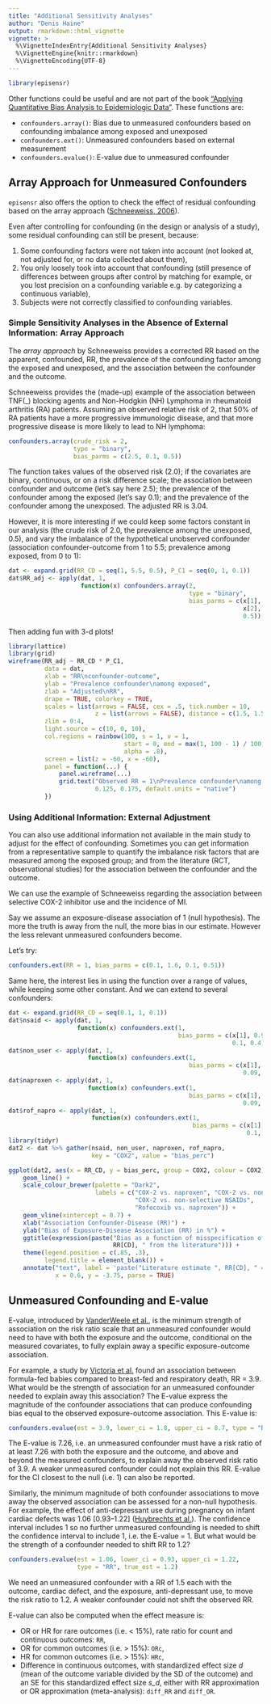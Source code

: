 ```yaml
---
title: "Additional Sensitivity Analyses"
author: "Denis Haine"
output: rmarkdown::html_vignette
vignette: >
  %\VignetteIndexEntry{Additional Sensitivity Analyses}
  %\VignetteEngine{knitr::rmarkdown}
  %\VignetteEncoding{UTF-8}
---
```


```r
library(episensr)
```

Other functions could be useful and are not part of the book
["Applying Quantitative Bias Analysis to Epidemiologic
Data"](https://link.springer.com/book/10.1007/978-3-030-82673-4).
These functions are:

* `confounders.array()`: Bias due to unmeasured confounders based on confounding imbalance among exposed and unexposed
* `confounders.ext()`: Unmeasured confounders based on external measurement
* `confounders.evalue()`: E-value due to unmeasured confounder

## Array Approach for Unmeasured Confounders

`episensr` also offers the option to check the effect of residual confounding
based on the array approach ([Schneeweiss, 2006](https://pubmed.ncbi.nlm.nih.gov/16447304/)).

Even after controlling for confounding (in the design or analysis of a study),
some residual confounding  can still be present, because:

1. Some confounding factors were not taken into account (not looked at, not
	adjusted for, or no data collected about them),
2. You only loosely took into account that confounding (still presence of
	differences between groups after control by matching for example, or you
	lost precision on a confounding variable e.g. by categorizing a continuous
	variable),
3. Subjects were not correctly classified to confounding variables.

### Simple Sensitivity Analyses in the Absence of External Information: Array Approach

The *array approach* by Schneeweiss provides a corrected RR based on the
apparent, confounded, RR, the prevalence of the confounding factor among the
exposed and unexposed, and the association between the confounder and the outcome.

Schneeweiss provides the (made-up) example of the association between
TNF\(_\alpha\) blocking agents and Non-Hodgkin (NH) Lymphoma in rheumatoid
arthritis (RA) patients.
Assuming an observed relative risk of 2, that 50% of RA patients have a more
progressive immunologic disease, and that more progressive disease is more
likely to lead to NH lymphoma:

```r
confounders.array(crude_risk = 2,
				  type = "binary",
				  bias_parms = c(2.5, 0.1, 0.5))
```

The function takes values of the observed risk (2.0); if the covariates are
binary, continuous, or on a risk difference scale; the association between
confounder and outcome (let's say here 2.5); the prevalence of the confounder
among the exposed (let's say 0.1); and the prevalence of the confounder among
the unexposed.
The adjusted RR is 3.04.

However, it is more interesting if we could keep some factors constant in our
analysis (the crude risk of 2.0, the prevalence among the unexposed, 0.5), and
vary the imbalance of the hypothetical unobserved confounder (association
confounder-outcome from 1 to 5.5; prevalence among exposed, from 0 to 1):

```r
dat <- expand.grid(RR_CD = seq(1, 5.5, 0.5), P_C1 = seq(0, 1, 0.1))
dat$RR_adj <- apply(dat, 1,
					function(x) confounders.array(2,
												  type = "binary",
												  bias_parms = c(x[1],
																 x[2],
																 0.5))[[3]][1])
```

Then adding fun with 3-d plots!

```r
library(lattice)
library(grid)
wireframe(RR_adj ~ RR_CD * P_C1,
		  data = dat,
		  xlab = "RR\nconfounder-outcome",
		  ylab = "Prevalence confounder\namong exposed",
		  zlab = "Adjusted\nRR",
		  drape = TRUE, colorkey = TRUE,
		  scales = list(arrows = FALSE, cex = .5, tick.number = 10,
						z = list(arrows = FALSE), distance = c(1.5, 1.5, 1.5)),
		  zlim = 0:4,
		  light.source = c(10, 0, 10),
		  col.regions = rainbow(100, s = 1, v = 1,
								start = 0, end = max(1, 100 - 1) / 100,
								alpha = .8),
		  screen = list(z = -60, x = -60),
		  panel = function(...) {
			  panel.wireframe(...)
			  grid.text("Observed RR = 1\nPrevalence confounder\namong unexposed = 0.5",
						0.125, 0.175, default.units = "native")
		  })
```

### Using Additional Information: External Adjustment

You can also use additional information not available in the main study to
adjust for the effect of confounding.
Sometimes you can get information from a representative sample to quantify the
imbalance risk factors that are measured among the exposed group; and from the
literature (RCT, observational studies) for the association between the
confounder and the outcome.

We can use the example of Schneeweiss regarding the association between
selective COX-2 inhibitor use and the incidence of MI.

Say we assume an exposure-disease association of 1 (null hypothesis).
The more the truth is away from the null, the more bias in our estimate.
However the less relevant unmeasured confounders become.

Let's try:

```r
confounders.ext(RR = 1, bias_parms = c(0.1, 1.6, 0.1, 0.51))
```

Same here, the interest lies in using the function over a range of values, while
keeping some other constant.
And we can extend to several confounders:

```r
dat <- expand.grid(RR_CD = seq(0.1, 1, 0.1))
dat$nsaid <- apply(dat, 1,
				   function(x) confounders.ext(1,
											   bias_parms = c(x[1], 0.9,
															  0.1, 0.4))[[3]][2])
dat$non_user <- apply(dat, 1,
					  function(x) confounders.ext(1,
												  bias_parms = c(x[1], 1.03,
																 0.09, 0.12))[[3]][2])
dat$naproxen <- apply(dat, 1,
					  function(x) confounders.ext(1,
												  bias_parms = c(x[1], 1.15,
																 0.09, 0.79))[[3]][2])
dat$rof_napro <- apply(dat, 1,
					   function(x) confounders.ext(1,
												   bias_parms = c(x[1], 1.6,
																  0.1, 0.51))[[3]][2])
library(tidyr)
dat2 <- dat %>% gather(nsaid, non_user, naproxen, rof_napro,
					   key = "COX2", value = "bias_perc")

ggplot(dat2, aes(x = RR_CD, y = bias_perc, group = COX2, colour = COX2)) +
	geom_line() +
	scale_colour_brewer(palette = "Dark2",
						labels = c("COX-2 vs. naproxen", "COX-2 vs. non-users",
								   "COX-2 vs. non-selective NSAIDs",
								   "Rofecoxib vs. naproxen")) +
	geom_vline(xintercept = 0.7) +
	xlab("Association Confounder-Disease (RR)") +
	ylab("Bias of Exposure-Disease Association (RR) in %") +
	ggtitle(expression(paste("Bias as a function of misspecification of the ",
							 RR[CD], " from the literature"))) +
	theme(legend.position = c(.85, .3),
		  legend.title = element_blank()) +
	annotate("text", label = 'paste("Literature estimate ", RR[CD], " = 0.7")',
			 x = 0.6, y = -3.75, parse = TRUE)
```

## Unmeasured Confounding and E-value

E-value, introduced by [VanderWeele et
al.](https://pubmed.ncbi.nlm.nih.gov/28693043/), is the minimum strength
of association on the risk ratio scale that an unmeasured confounder would need
to have with both the exposure and the outcome, conditional on the measured
covariates, to fully explain away a specific exposure-outcome association.

For example, a study by [Victoria et al.](https://pubmed.ncbi.nlm.nih.gov/2886775/) found an association between formula-fed babies compared to breast-fed and respiratory death, RR = 3.9. What would be the strength of association for an unmeasured confounder needed to explain away this association? The E-value express the magnitude of the confounder associations that can produce confounding bias equal to the observed exposure-outcome association. This E-value is:

```r
confounders.evalue(est = 3.9, lower_ci = 1.8, upper_ci = 8.7, type = "RR")
```

The E-value is 7.26, i.e. an unmeasured confounder must have a risk ratio of at
least 7.26 with both the exposure and the outcome, and above and beyond the
measured confounders, to explain away the observed risk ratio of 3.9. A weaker
unmeasured confounder could not explain this RR. E-value for the CI closest to
the null (i.e. 1) can also be reported.

Similarly, the minimum magnitude of both confounder associations to move away
the observed association can be assessed for a non-null hypothesis. For example, the
effect of anti-depressant use during pregnancy on infant cardiac defects was
1.06 [0.93--1.22] ([Huybrechts et al.](https://pubmed.ncbi.nlm.nih.gov/24941178/)). The confidence interval includes 1 so no further unmeasured confounding is needed to shift the confidence interval to include 1, i.e. the E-value = 1. But what would be the strength of a confounder needed to shift RR to 1.2?

```r
confounders.evalue(est = 1.06, lower_ci = 0.93, upper_ci = 1.22,
				   type = "RR", true_est = 1.2)
```

We need an unmeasured confounder with a RR of 1.5 each with the outcome, cardiac
defect, and the exposure, anti-depressant use, to move the risk ratio to 1.2. A
weaker confounder could not shift the observed RR.

E-value can also be computed when the effect measure is:

* OR or HR for rare outcomes (i.e. < 15%), rate ratio for count and continuous
  outcomes: `RR`,
* OR for common outcomes (i.e. > 15%): `ORc`,
* HR for common outcomes (i.e. > 15%): `HRc`,
* Difference in continuous outcomes, with standardized effect size *d* (mean of
  the outcome variable divided by the SD of the outcome) and an SE for this
  standardized effect size *s_d*, either with RR approximation or OR
  approximation (meta-analysis): `diff_RR` and `diff_OR`.
